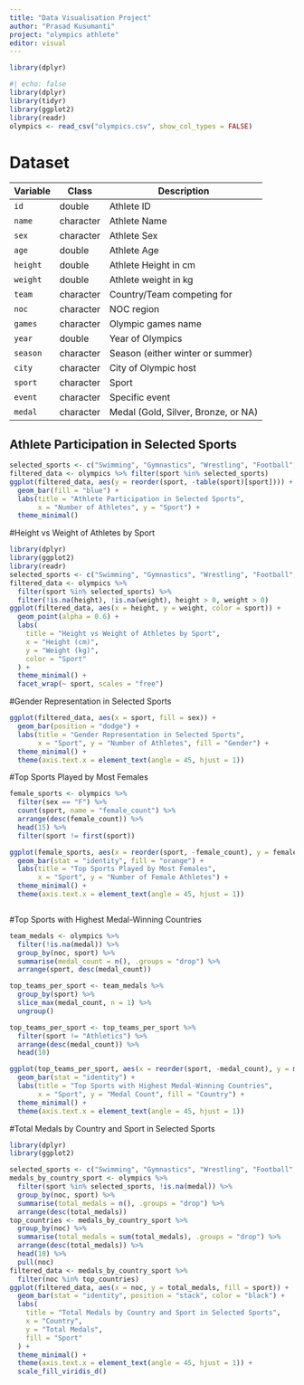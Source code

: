 ---
title: "Data Visualisation Project"
author: "Prasad Kusumanti"
project: "olympics athlete" 
editor: visual
---
```{r, message=FALSE, warning=FALSE}
library(dplyr) 
```

```{r}
#| echo: false
library(dplyr)
library(tidyr)
library(ggplot2)
library(readr)
olympics <- read_csv("olympics.csv", show_col_types = FALSE)
```

# Dataset

| Variable | Class | Description |
|----------|-------|-------------|
| `id` | double | Athlete ID |
| `name` | character | Athlete Name |
| `sex` | character | Athlete Sex |
| `age` | double | Athlete Age |
| `height` | double | Athlete Height in cm |
| `weight` | double | Athlete weight in kg |
| `team` | character | Country/Team competing for |
| `noc` | character | NOC region |
| `games` | character | Olympic games name |
| `year` | double | Year of Olympics |
| `season` | character | Season (either winter or summer) |
| `city` | character | City of Olympic host |
| `sport` | character | Sport |
| `event` | character | Specific event |
| `medal` | character | Medal (Gold, Silver, Bronze, or NA) |

## Athlete Participation in Selected Sports
```{r}
selected_sports <- c("Swimming", "Gymnastics", "Wrestling", "Football", "Hockey", "Boxing", "Badminton", "Archery")
filtered_data <- olympics %>% filter(sport %in% selected_sports)
ggplot(filtered_data, aes(y = reorder(sport, -table(sport)[sport]))) +
  geom_bar(fill = "blue") +
  labs(title = "Athlete Participation in Selected Sports", 
       x = "Number of Athletes", y = "Sport") +
  theme_minimal()
```
#Height vs Weight of Athletes by Sport
```{r}
library(dplyr)
library(ggplot2)
library(readr)
selected_sports <- c("Swimming", "Gymnastics", "Wrestling", "Football", "Hockey", "Boxing", "Badminton", "Archery")
filtered_data <- olympics %>%
  filter(sport %in% selected_sports) %>%
  filter(!is.na(height), !is.na(weight), height > 0, weight > 0)
ggplot(filtered_data, aes(x = height, y = weight, color = sport)) +
  geom_point(alpha = 0.6) +
  labs(
    title = "Height vs Weight of Athletes by Sport",
    x = "Height (cm)",
    y = "Weight (kg)",
    color = "Sport"
  ) +
  theme_minimal() +
  facet_wrap(~ sport, scales = "free")  
```
#Gender Representation in Selected Sports
```{r}
ggplot(filtered_data, aes(x = sport, fill = sex)) +
  geom_bar(position = "dodge") +
  labs(title = "Gender Representation in Selected Sports", 
       x = "Sport", y = "Number of Athletes", fill = "Gender") +
  theme_minimal() +
  theme(axis.text.x = element_text(angle = 45, hjust = 1))
```
#Top Sports Played by Most Females
```{r}
female_sports <- olympics %>%
  filter(sex == "F") %>%
  count(sport, name = "female_count") %>%
  arrange(desc(female_count)) %>%
  head(15) %>%
  filter(sport != first(sport)) 

ggplot(female_sports, aes(x = reorder(sport, -female_count), y = female_count)) +
  geom_bar(stat = "identity", fill = "orange") + 
  labs(title = "Top Sports Played by Most Females", 
       x = "Sport", y = "Number of Female Athletes") +
  theme_minimal() +
  theme(axis.text.x = element_text(angle = 45, hjust = 1))



```
#Top Sports with Highest Medal-Winning Countries
```{r}
team_medals <- olympics %>%
  filter(!is.na(medal)) %>%
  group_by(noc, sport) %>%
  summarise(medal_count = n(), .groups = "drop") %>%
  arrange(sport, desc(medal_count))

top_teams_per_sport <- team_medals %>%
  group_by(sport) %>%
  slice_max(medal_count, n = 1) %>%
  ungroup()

top_teams_per_sport <- top_teams_per_sport %>%
  filter(sport != "Athletics") %>%
  arrange(desc(medal_count)) %>%
  head(10)

ggplot(top_teams_per_sport, aes(x = reorder(sport, -medal_count), y = medal_count, fill = noc)) +
  geom_bar(stat = "identity") +
  labs(title = "Top Sports with Highest Medal-Winning Countries", 
       x = "Sport", y = "Medal Count", fill = "Country") +
  theme_minimal() +
  theme(axis.text.x = element_text(angle = 45, hjust = 1))

```


#Total Medals by Country and Sport in Selected Sports
```{r}
library(dplyr)
library(ggplot2)

selected_sports <- c("Swimming", "Gymnastics", "Wrestling", "Football", "Hockey", "Boxing", "Badminton", "Archery")
medals_by_country_sport <- olympics %>%
  filter(sport %in% selected_sports, !is.na(medal)) %>%
  group_by(noc, sport) %>%
  summarise(total_medals = n(), .groups = "drop") %>%
  arrange(desc(total_medals))
top_countries <- medals_by_country_sport %>%
  group_by(noc) %>%
  summarise(total_medals = sum(total_medals), .groups = "drop") %>%
  arrange(desc(total_medals)) %>%
  head(10) %>%
  pull(noc)
filtered_data <- medals_by_country_sport %>%
  filter(noc %in% top_countries)
ggplot(filtered_data, aes(x = noc, y = total_medals, fill = sport)) +
  geom_bar(stat = "identity", position = "stack", color = "black") +
  labs(
    title = "Total Medals by Country and Sport in Selected Sports",
    x = "Country",
    y = "Total Medals",
    fill = "Sport"
  ) +
  theme_minimal() +
  theme(axis.text.x = element_text(angle = 45, hjust = 1)) +
  scale_fill_viridis_d()
```
